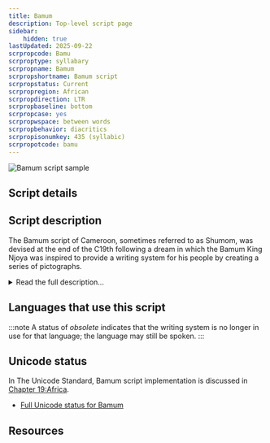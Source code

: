 ```yaml
---
title: Bamum
description: Top-level script page
sidebar:
    hidden: true
lastUpdated: 2025-09-22
scrpropcode: Bamu
scrproptype: syllabary
scrpropname: Bamum
scrpropshortname: Bamum script
scrpropstatus: Current
scrpropregion: African
scrpropdirection: LTR
scrpropbaseline: bottom
scrpropcase: yes
scrpropwspace: between words
scrpropbehavior: diacritics
scrpropisonumkey: 435 (syllabic)
scrpropotcode: bamu
---
```



![Bamum script sample](../images/bamu-sample.png "Image used here with permission.")

## Script details

<ScriptDetails />

## Script description

The Bamum script of Cameroon, sometimes referred to as Shumom, was devised at the end of the C19th following a dream in which the Bamum King Njoya was inspired to provide a writing system for his people by creating a series of pictographs.

<details>
<summary>Read the full description...</summary>The script was something of a communal production; the Bamum people were reportedly invited to supply the King with a number of simple symbols, from which he chose more than 500 to use in the Bamum script. Initially, the script was logographic, but it underwent a series of changes influenced by the rebus principle. After about 30 years, full phonetic representation had been realized, and the script had developed into a syllabary composed of just 80 base characters.

Both spoken and written Bamum are based around the (C)V syllable although syllable-final consonants, limited to [p], [t], [m], [n], [ŋ], can also occur. The script is written from left to right, allegedly to remove any Arabic associations. It also employs 5 punctuation marks, roughly corresponding to the Latin full stop, comma, colon, semi-colon and question mark, as well as a differentiating mark, _nʒɛmli_, which differentiates two homonyms. _Nʒɛmli_ is also placed in front of proper nouns by way of identification.

Two diacritics, _ko<sup>ʔ</sup>ndon_ and _tukwentis_, are also used. _Ko<sup>ʔ</sup>ndon_ can be added to any of the 80 base characters. Most commonly, it serves to reduce the number of heteronyms in the language by adding a glottal stop - which is distinctive in spoken Bamum - to the syllable. Sometimes it can be used to change the initial consonant of the syllable, or, less commonly, to indicate a semantic rather than phonetic difference. _Tukwentis_ can be added to 13 of the base characters, in most cases to mute the inherent vowel in a syllable. It is also written above the vowel [o] to change it to [ə].

The Bamum script was used for administrative purposes, documentation and education, until the 1930s saw King Njoya exiled by German and French colonial powers who also closed the schools and attempted to destroy documents written in the script. It has now fallen into disuse, but the [Bamum Scripts and Archives Project](http://www.bamumscript.org) exists to preserve and digitally archive manuscripts written in the script and prevent its total loss.
</details>

## Languages that use this script

:::note
A status of _obsolete_ indicates that the writing system is no longer in use for that language; the language may still be spoken.
:::

<WsList script='Bamu' wsMax='5' />

## Unicode status

In The Unicode Standard, Bamum script implementation is discussed in [Chapter 19:Africa](https://www.unicode.org/versions/latest/core-spec/chapter-19/#G45398).

- [Full Unicode status for Bamum](/scrlang/unicode/bamu-unicode)



## Resources

<ScriptResources detailSummary='seemore' />


